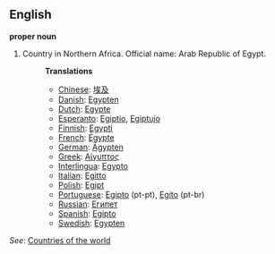 ==English==

'''proper noun'''

# Country in Northern Africa. Official name: Arab Republic of Egypt.
#:'''Translations'''
#:*[[Chinese]]: [[埃及]]
#:*[[Danish]]: [[Egypten]]
#:*[[Dutch]]: [[Egypte]]
#:*[[Esperanto]]: [[Egiptio]], [[Egiptujo]]
#:*[[Finnish]]: [[Egypti]]
#:*[[French]]: [[Égypte]]
#:*[[German]]: [[Ägypten]]
#:*[[Greek]]: [[Αίγυπτος]]
#:*[[Interlingua]]: [[Egypto]]
#:*[[Italian]]: [[Egitto]]
#:*[[Polish]]: [[Egipt]]
#:*[[Portuguese]]: [[Egipto]] (pt-pt), [[Egito]] (pt-br)
#:*[[Russian]]: [[Египет]]
#:*[[Spanish]]: [[Egipto]]
#:*[[Swedish]]: [[Egypten]]

''See'': [[Countries of the world]]